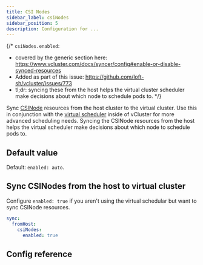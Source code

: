 ```yaml
---
title: CSI Nodes
sidebar_label: csiNodes
sidebar_position: 5
description: Configuration for ...
---
```



{/*
`csiNodes.enabled`:
- covered by the generic section here: https://www.vcluster.com/docs/syncer/config#enable-or-disable-synced-resources
- Added as part of this issue: https://github.com/loft-sh/vcluster/issues/773
- tl;dr: syncing these from the host helps the virtual cluster scheduler make decisions about which node to schedule pods to.
*/}


Sync [CSINode](https://kubernetes.io/docs/reference/kubernetes-api/config-and-storage-resources/csi-node-v1/) resources from the host cluster to the virtual cluster. Use this in conjunction with the [virtual scheduler](/vcluster/vcluster-yaml/control-plane/other/advanced/virtual-scheduler) inside of vCluster for more advanced scheduling needs. Syncing the CSINode resources from the host helps the virtual scheduler make decisions about which node to schedule pods to.

## Default value

Default: `enabled: auto`. 

<DefaultNote/>

## Sync CSINodes from the host to virtual cluster

Configure `enabled: true` if you aren't using the virtual schedular but want to sync CSINode resources.

```YAML
sync:
  fromHost:
    csiNodes:
      enabled: true
```

## Config reference

<EnableSwitch/>